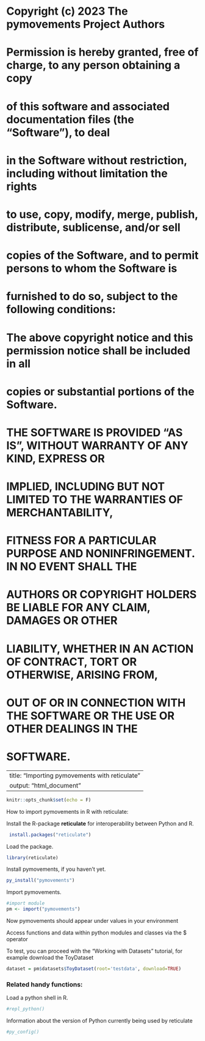 # Copyright (c) 2023 The pymovements Project Authors
#
# Permission is hereby granted, free of charge, to any person obtaining a copy
# of this software and associated documentation files (the "Software"), to deal
# in the Software without restriction, including without limitation the rights
# to use, copy, modify, merge, publish, distribute, sublicense, and/or sell
# copies of the Software, and to permit persons to whom the Software is
# furnished to do so, subject to the following conditions:
#
# The above copyright notice and this permission notice shall be included in all
# copies or substantial portions of the Software.
#
# THE SOFTWARE IS PROVIDED "AS IS", WITHOUT WARRANTY OF ANY KIND, EXPRESS OR
# IMPLIED, INCLUDING BUT NOT LIMITED TO THE WARRANTIES OF MERCHANTABILITY,
# FITNESS FOR A PARTICULAR PURPOSE AND NONINFRINGEMENT. IN NO EVENT SHALL THE
# AUTHORS OR COPYRIGHT HOLDERS BE LIABLE FOR ANY CLAIM, DAMAGES OR OTHER
# LIABILITY, WHETHER IN AN ACTION OF CONTRACT, TORT OR OTHERWISE, ARISING FROM,
# OUT OF OR IN CONNECTION WITH THE SOFTWARE OR THE USE OR OTHER DEALINGS IN THE
# SOFTWARE.

---
title: "Importing pymovements with reticulate"
output: "html_document"
---

```r
knitr::opts_chunk$set(echo = F)
```

How to import pymovements in R with reticulate:

Install the R-package **reticulate** for interoperability between Python and R.
```r
 install.packages("reticulate")
```

Load the package.
```r
library(reticulate)
```

Install pymovements, if you haven't yet.
```r
py_install("pymovements")
```

Import pymovements.
```r
#import module
pm <- import("pymovements")
```

Now pymovements should appear under values in your environment

Access functions and data within python modules and classes via the $ operator

To test, you can proceed with the "Working with Datasets" tutorial, for example download the ToyDataset
```r
dataset = pm$datasets$ToyDataset(root='testdata', download=TRUE)
```



### Related handy functions:

Load a python shell in R.
```r
#repl_python()
```


Information about the version of Python currently being used by reticulate
```r
#py_config()
```
